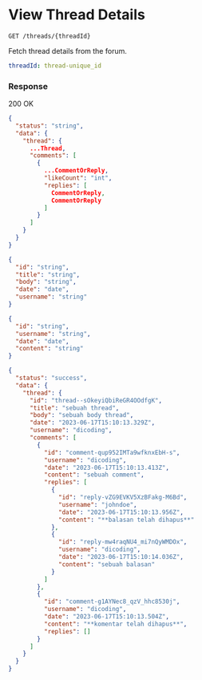 # View Thread Details

`GET /threads/{threadId}`

Fetch thread details from the forum.

```yaml title="Path Params"
threadId: thread-unique_id
```

### Response

<Success>200 OK</Success>

```json title="Simplified Response Body"
{
  "status": "string",
  "data": {
    "thread": {
      ...Thread,
      "comments": [
        {
          ...CommentOrReply,
          "likeCount": "int",
          "replies": [
            CommentOrReply,
            CommentOrReply
          ]
        }
      ]
    }
  }
}
```

```json title="Thread"
{
  "id": "string",
  "title": "string",
  "body": "string",
  "date": "date",
  "username": "string"
}
```

```json title="CommentOrReply"
{
  "id": "string",
  "username": "string",
  "date": "date",
  "content": "string"
}
```

```json title="Response Body Example"
{
  "status": "success",
  "data": {
    "thread": {
      "id": "thread--sOkeyiQbiReGR4OOdfgK",
      "title": "sebuah thread",
      "body": "sebuah body thread",
      "date": "2023-06-17T15:10:13.329Z",
      "username": "dicoding",
      "comments": [
        {
          "id": "comment-qup952IMTa9wfknxEbH-s",
          "username": "dicoding",
          "date": "2023-06-17T15:10:13.413Z",
          "content": "sebuah comment",
          "replies": [
            {
              "id": "reply-vZG9EVKV5XzBFakg-M6Bd",
              "username": "johndoe",
              "date": "2023-06-17T15:10:13.956Z",
              "content": "**balasan telah dihapus**"
            },
            {
              "id": "reply-mw4raqNU4_mi7nQyWMDOx",
              "username": "dicoding",
              "date": "2023-06-17T15:10:14.036Z",
              "content": "sebuah balasan"
            }
          ]
        },
        {
          "id": "comment-g1AYNec8_qzV_hhc8530j",
          "username": "dicoding",
          "date": "2023-06-17T15:10:13.504Z",
          "content": "**komentar telah dihapus**",
          "replies": []
        }
      ]
    }
  }
}
```
